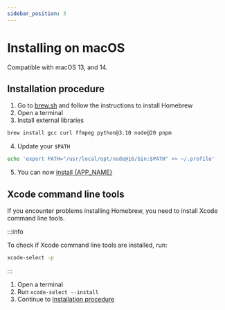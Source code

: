 ```yaml
---
sidebar_position: 3
---
```



# Installing on macOS

Compatible with macOS 13, and 14.

## Installation procedure

1. Go to [brew.sh](https://brew.sh/) and follow the instructions to install
   Homebrew
2. Open a terminal
3. Install external libraries

```bash
brew install gcc curl ffmpeg python@3.10 node@20 pnpm
```

4. Update your `$PATH`

```bash
echo 'export PATH="/usr/local/opt/node@16/bin:$PATH" >> ~/.profile'
```

5. You can now [install {APP_NAME}](../install.mdx)

## Xcode command line tools

If you encounter problems installing Homebrew, you need to install Xcode
command line tools.

:::info

To check if Xcode command line tools are installed, run:

```bash
xcode-select -p
```

:::

1. Open a terminal
2. Run `xcode-select --install`
3. Continue to [Installation procedure](#installation-procedure)
